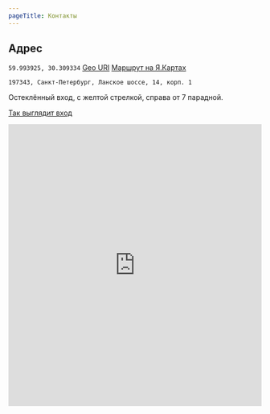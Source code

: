 ```yaml
---
pageTitle: Контакты
---
```





<div>
	<ContactLink
		src={emailIcon}
		title='Почта'
		name='info@0x08.in'
		href='mailto:info@0x08.in'
	/>
	<ContactLink
		src={phoneIcon}
		title='Телефон'
		name='+7-(812)-507-92-41'
		href='tel:+78125079241'
	/>
	<ContactLink
		src={botIcon}
		name='@b4cksp4ce_bot'
		title='Telegram-бот'
		href='tg://resolve/?domain=b4cksp4ce_bot'
	/>
</div>
<div>
	<ContactLink
		src={githubIcon}
		name='@b4ck5p4c3'
		title='GitHub'
		href='https://github.com/b4ck5p4c3'
	/>
</div>
<div>
	<ContactLink
		src={liveIcon}
		name='@b4cksp4ce_l1ve'
		title='Блог'
		href='tg://resolve/?domain=b4cksp4ce_l1ve'
	/>
	<ContactLink
		src={telegramIcon}
		name='@b4cksp4ce_chat'
		title='Чат'
		href='tg://resolve/?domain=b4cksp4ce_chat'
	/>
	<ContactLink
		src={announcementsIcon}
		name='@b4ck5p4c3'
		title='Анонсы'
		href='tg://resolve/?domain=b4ck5p4c3'
	/>
</div>
<div>
	<ContactLink
		src={vkIcon}
		name='@b4cksp4ce'
		title='VK'
		href='https://vk.com/b4cksp4ce'
	/>
	<ContactLink
		src={twitterIcon}
		name='@b4cksp4ce'
		title='Twitter'
		href='https://twitter.com/b4cksp4ce'
	/>
	<ContactLink
		src={matrixIcon}
		name='#b4ck5p4c3'
		title='Matrix-чат'
		href='https://matrix.to/#/#b4ck5p4c3:matrix.org'
	/>
</div>

## Адрес

`59.993925, 30.309334` <a href='geo:59.993925,30.309334' target='blank'>Geo URI</a> <a href='https://yandex.ru/maps/2/saint-petersburg/?ll=30.309334%2C59.993925&mode=routes&rtext=~59.993925%2C30.309334&rtt=auto&ruri=~ymapsbm1%3A%2F%2Forg%3Foid%3D29206101690&z=14' target='blank'>Маршрут на Я.Картах</a>

`197343, Санкт-Петербург, Ланское шоссе, 14, корп. 1`

Остеклённый вход, с желтой стрелкой, справа от 7 парадной.

<a href='/assets/map-entrance.jpg' alt='Ссылка на коллаж: фотография входа в хакспейс с выноской, показывающей точное расположение входа на карте' target='blank'>Так выглядит вход</a>

<iframe src="https://yandex.ru/map-widget/v1/?z=12&ol=biz&oid=29206101690" width="100%" height="560" frameborder="0"></iframe>

